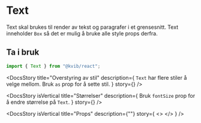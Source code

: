 
<Meta of={TextStories} />

<DocsContainer>

# Text

Text skal brukes til render av tekst og paragrafer i et grensesnitt. Text inneholder `Box` så det er mulig å bruke alle style props derfra.

## Ta i bruk

```jsx
import { Text } from "@kvib/react";
```

<Feedback components="Text" />

<DocsStory
  title="Overstyring av stil"
  description={
    <Text>
      <code>Text</code> har flere stiler å velge mellom. Bruk <code>as</code> prop for å sette stil.
    </Text>
  }
  story={<Canvas of={TextStories.TextOverride} sourceState="hidden" />}
/>

<DocsStory
  isVertical
  title="Størrelser"
  description={
    <Text>
      Bruk <code>fontSize</code> prop for å endre størrelse på <code>Text</code>.
    </Text>
  }
  story={<Canvas of={TextStories.TextSizes} sourceState="hidden" />}
/>

<DocsStory
  isVertical
  title="Props"
  description={""}
  story={
    <>
      <Canvas of={TextStories.Text} />
      <Controls of={TextStories.Text} />
    </>
  }
/>

</DocsContainer>
